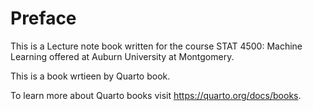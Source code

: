 # Preface {.unnumbered}

This is a Lecture note book written for the course STAT 4500: Machine Learning offered at Auburn University at Montgomery.

This is a book wrtieen by Quarto book.

To learn more about Quarto books visit <https://quarto.org/docs/books>.

